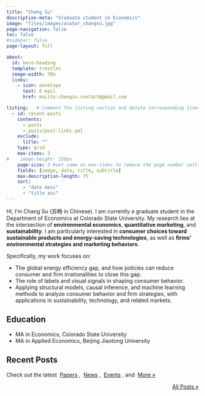 ```yaml
---
title: "Chang Su"
description-meta: "Graduate student in Economics"
image: "files/images/avatar_changsu.jpg"
page-navigation: false
toc: false
#sidebar: false
page-layout: full

about:
  id: hero-heading
  template: trestles
  image-width: 70%
  links:
    - icon: envelope
      text: E-mail
      href: mailto:changsu.contact@gmail.com    

listing:   # Comment the listing section and delete corresponding lines in the index.qmd file to remove the recent posts
  - id: recent-posts
    contents: 
      - posts
      - posts/post-links.yml
    exclude:
      title: ""
    type: grid
    max-items: 3
#    image-height: 150px
    page-size: 3 #set same as max-times to remove the page number setting
    fields: [image, date, title, subtitle]
    max-description-length: 75
    sort: 
      - "date desc"
      - "title asc"
---
```


:::{#hero-heading}

Hi, I’m Chang Su (苏畅 in Chinese).  I am currently a graduate student in the Department of Economics at Colorado State University. My research lies at the intersection of **environmental economics**, **quantitative marketing**, and **sustainability**.  I am particularly interested in **consumer choices toward sustainable products and energy-saving technologies**, as well as **firms’ environmental strategies and marketing behaviors**.  

Specifically, my work focuses on:

- The global energy efficiency gap, and how policies can reduce consumer and firm irrationalities to close this gap.  
- The role of labels and visual signals in shaping consumer behavior.  
- Applying structural models, causal inference, and machine learning methods to analyze consumer behavior and firm strategies, with applications in sustainability, technology, and related markets.  



## Education

- MA in Economics, Colorado State University
- MA in Applied Economics, Beijing Jiaotong University

:::


<!-- Delete the following section and delete corresponding lines in the yaml part to remove the recent posts -->
## Recent Posts
Check out the latest &nbsp;[Papers](posts.qmd#category=paper)&nbsp;, &nbsp;[News](posts.qmd#category=news)&nbsp;, &nbsp;[Events](posts.qmd#category=event)&nbsp;, and &nbsp;[More »](/posts.qmd)

:::{#recent-posts}
:::

<p align="right">[All Posts »](/posts.qmd)</p>
